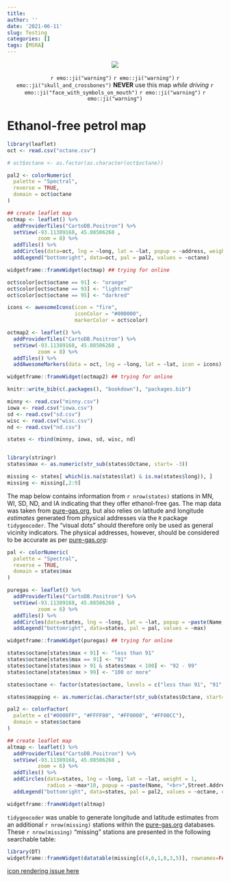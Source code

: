 ```yaml
---
title: 
author: ''
date: '2021-06-11'
slug: Testing
categories: []
tags: [MSRA]
---
```


<p align="center">
[![](scvc.PNG)](http://www.stcroixvalleycorvettes.com/)
</p>
<p align="center">
`r emo::ji("warning")` `r emo::ji("warning")` `r emo::ji("skull_and_crossbones")` **NEVER** use this map *while driving* `r emo::ji("face_with_symbols_on_mouth")` `r emo::ji("warning")` `r emo::ji("warning")` 
</p>

# Ethanol-free petrol map 

```r
library(leaflet)
oct <- read.csv("octane.csv")

# oct$octane <- as.factor(as.character(oct$octane))

pal2 <- colorNumeric(
  palette = "Spectral",
  reverse = TRUE,
  domain = oct$octane
)

## create leaflet map
octmap <- leaflet() %>% 
  addProviderTiles("CartoDB.Positron") %>% 
  setView(-93.11389168, 45.08506268	,
          zoom = 8) %>%
  addTiles() %>%
  addCircles(data=oct, lng = ~long, lat = ~lat, popup = ~address, weight=10, color=~pal2(octane), opacity=1, radius=10) %>%
  addLegend("bottomright", data=oct, pal = pal2, values = ~octane)

widgetframe::frameWidget(octmap) ## trying for online

```


```r

oct$color[oct$octane == 91] <- "orange"
oct$color[oct$octane == 93] <- "lightred"
oct$color[oct$octane == 95] <- "darkred"

icons <- awesomeIcons(icon = "fire",
                      iconColor = "#000000",
                      markerColor = oct$color)

octmap2 <- leaflet() %>%
  addProviderTiles("CartoDB.Positron") %>% 
  setView(-93.11389168, 45.08506268	,
          zoom = 8) %>%
  addTiles() %>%
  addAwesomeMarkers(data = oct, lng = ~long, lat = ~lat, icon = icons) 

widgetframe::frameWidget(octmap2) ## trying for online

```


```r
knitr::write_bib(c(.packages(), "bookdown"), "packages.bib")

minny <- read.csv("minny.csv")
iowa <- read.csv("iowa.csv")
sd <- read.csv("sd.csv")
wisc <- read.csv("wisc.csv")
nd <- read.csv("nd.csv")

states <- rbind(minny, iowa, sd, wisc, nd)


library(stringr)
states$max <- as.numeric(str_sub(states$Octane, start= -3))

missing <- states[ which(is.na(states$lat) & is.na(states$long)), ]
missing <- missing[,2:9]

```

The map below contains information from `r nrow(states)` stations in MN, WI, SD, ND, and IA indicating that they offer ethanol-free gas. The map data was taken from [pure-gas.org](https://www.pure-gas.org/), but also relies on latitude and longitude *estimates* generated from physical addresses via the `R` package `tidygeocoder`. The "visual dots" should therefore only be used as general vicinity indicators. The physical addresses, however, should be considered to be accurate as per [pure-gas.org](https://www.pure-gas.org/):

```r

pal <- colorNumeric(
  palette = "Spectral",
  reverse = TRUE,
  domain = states$max
)

puregas <- leaflet() %>% 
  addProviderTiles("CartoDB.Positron") %>% 
  setView(-93.11389168, 45.08506268	,
          zoom = 6) %>%
  addTiles() %>%
  addCircles(data=states, lng = ~long, lat = ~lat, popup = ~paste(Name, "<br>",Street.Address, "<br>", City, State, "<br>", Phone, "<br>", "Max Octane:", max), color=~pal(max), opacity=.8) %>%
  addLegend("bottomright", data=states, pal = pal, values = ~max)

widgetframe::frameWidget(puregas) ## trying for online

```


```r

states$octane[states$max < 91] <- "less than 91"
states$octane[states$max == 91] <- "91"
states$octane[states$max > 91 & states$max < 100] <- "92 - 99"
states$octane[states$max > 99] <- "100 or more"

states$octane <- factor(states$octane, levels = c("less than 91", "91", "92 - 99", "100 or more"))

states$mapping <- as.numeric(as.character(str_sub(states$Octane, start= -1)))  ## for circle radius

pal2 <- colorFactor(
  palette = c("#0000FF", "#FFFF00", "#FF0000", "#FF00CC"),
  domain = states$octane
)

## create leaflet map
altmap <- leaflet() %>% 
  addProviderTiles("CartoDB.Positron") %>% 
  setView(-93.11389168, 45.08506268	,
          zoom = 6) %>%
  addTiles() %>%
  addCircles(data=states, lng = ~long, lat = ~lat, weight = 1,
             radius = ~max*10, popup = ~paste(Name, "<br>",Street.Address, "<br>", City, State, "<br>", Phone, "<br>", "Max Octane:", max), fillColor=~pal2(octane), fillOpacity = .5 ) %>%
  addLegend("bottomright", data=states, pal = pal2, values = ~octane, opacity = 1)

widgetframe::frameWidget(altmap)

```

`tidygeocoder` was unable to generate longitude and latitude estimates from an additional `r nrow(missing)` stations within the [pure-gas.org](https://www.pure-gas.org/) databases. These `r nrow(missing)` "missing" stations are presented in the following searchable table:

```r

library(DT)
widgetframe::frameWidget(datatable(missing[c(4,6,1,8,3,5)], rownames=FALSE, options = list(pageLength = 5)))  

```


[icon rendering issue here](https://github.com/rstudio/leaflet/issues/691)